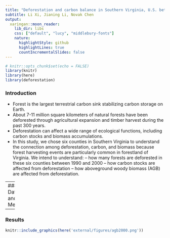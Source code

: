 ```yaml
---
title: "Deforestation and carbon balance in Southern Virginia, U.S. between 1990 and 2000"
subtitle: Li Xi, Jianing Li, Novak Chen
output:
  xaringan::moon_reader:
    lib_dir: libs
    css: ["default", "lucy", "middlebury-fonts"]
    nature:
      highlightStyle: github
      highlightLines: true
      countIncrementalSlides: false
---
```


```r
# knitr::opts_chunk$set(echo = FALSE)
library(knitr)
library(here)
library(deforestation)
```

### Introduction

- Forest is the largest terrestrial carbon sink stabilizing carbon storage on Earth.
- About 7-11 million square kilometers of natural forests have been deforested through agricultural expansion and timber harvest during the past 300 years. 
- Deforestation can affect a wide range of ecological functions, including carbon stocks and biomass accumulations. 
- In this study, we chose six counties in Southern Virginia to understand the connection among deforestation, carbon, and biomass because forest harvesting events are particularly common in forestland of Virginia. We intend to understand: 
-- how many forests are deforested in these six counties between 1990 and 2000
-- how carbon stocks are affected from deforestation
-- how aboveground woody biomass (AGB) are affected from deforestation.

---
### Data and Method 

---

### Results
```r
knitr::include_graphics(here('external/figures/agb2000.png'))
```

